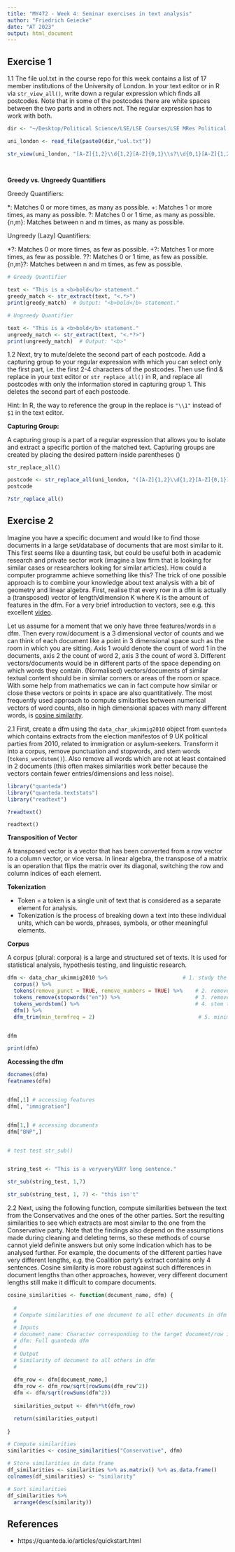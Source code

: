 ```yaml
---
title: "MY472 - Week 4: Seminar exercises in text analysis"
author: "Friedrich Geiecke"
date: "AT 2023"
output: html_document
---
```



## Exercise 1

1.1 The file uol.txt in the course repo for this week contains a list of 17 member institutions of the University of London. In your text editor or in R via `str_view_all()`, write down a regular expression which finds all postcodes. Note that in some of the postcodes there are white spaces between the two parts and in others not. The regular expression has to work with both.


```r
dir <- "~/Desktop/Political Science/LSE/LSE Courses/LSE MRes Political Science/lse-my472.github.io/week04/data/"

uni_london <- read_file(paste0(dir,"uol.txt"))

str_view(uni_london, "[A-Z]{1,2}\\d{1,2}[A-Z]{0,1}\\s?\\d{0,1}[A-Z]{1,2}")
                        
                        
```



__Greedy vs. Ungreedy Quantifiers__

Greedy Quantifiers:

*: Matches 0 or more times, as many as possible.
+: Matches 1 or more times, as many as possible.
?: Matches 0 or 1 time, as many as possible.
{n,m}: Matches between n and m times, as many as possible.

Ungreedy (Lazy) Quantifiers:

*?: Matches 0 or more times, as few as possible.
+?: Matches 1 or more times, as few as possible.
??: Matches 0 or 1 time, as few as possible.
{n,m}?: Matches between n and m times, as few as possible.


```r
# Greedy Quantifier 

text <- "This is a <b>bold</b> statement."
greedy_match <- str_extract(text, "<.*>")
print(greedy_match)  # Output: "<b>bold</b> statement."
```


```r
# Ungreedy Quantifier

text <- "This is a <b>bold</b> statement."
ungreedy_match <- str_extract(text, "<.*?>")
print(ungreedy_match)  # Output: "<b>"

```


1.2 Next, try to mute/delete the second part of each postcode. Add a capturing group to your regular expression with which you can select only the first part, i.e. the first 2-4 characters of the postcodes. Then use find & replace in your text editor or `str_replace_all()` in R, and replace all postcodes with only the information stored in capturing group 1. This deletes the second part of each postcode.

Hint: In R, the way to reference the group in the replace is `"\\1"` instead of `$1` in the text editor.

__Capturing Group:__

A capturing group is a part of a regular expression that allows you to isolate and extract a specific portion of the matched text. Capturing groups are created by placing the desired pattern inside parentheses ()


`str_replace_all()`


```r
postcode <- str_replace_all(uni_london, "([A-Z]{1,2}\\d{1,2}[A-Z]{0,1})\\s?\\d{0,1}[A-Z]{1,2}", "\\1")
postcode

?str_replace_all()
```


## Exercise 2

Imagine you have a specific document and would like to find those documents in a large set/database of documents that are most similar to it. This first seems like a daunting task, but could be useful both in academic research and private sector work (imagine a law firm that is looking for similar cases or researchers looking for similar articles). How could a computer programme achieve something like this? The trick of one possible approach is to combine your knowledge about text analysis with a bit of geometry and linear algebra. First, realise that every row in a dfm is actually a (transposed) vector of length/dimension K where K is the amount of features in the dfm. For a very brief introduction to vectors, see e.g. this excellent [video](https://youtu.be/fNk_zzaMoSs).

Let us assume for a moment that we only have three features/words in a dfm. Then every row/document is a 3 dimensional vector of counts and we can think of each document like a point in 3 dimensional space such as the room in which you are sitting. Axis 1 would denote the count of word 1 in the documents, axis 2 the count of word 2, axis 3 the count of word 3. Different vectors/documents would be in different parts of the space depending on which words they contain. (Normalised) vectors/documents of similar textual content should be in similar corners or areas of the room or space. With some help from mathematics we can in fact compute how similar or close these vectors or points in space are also quantitatively. The most frequently used approach to compute similarities between numerical vectors of word counts, also in high dimensional spaces with many different words, is [cosine similarity](https://en.wikipedia.org/wiki/Cosine_similarity).


2.1 First, create a dfm using the `data_char_ukimmig2010` object from `quanteda` which contains extracts from the election manifestos of 9 UK political parties from 2010, related to immigration or asylum-seekers. Transform it into a corpus, remove punctuation and stopwords, and stem words (`tokens_wordstem()`). Also remove all words which are not at least contained in 2 documents (this often makes similarities work better because the vectors contain fewer entries/dimensions and less noise).

```r
library("quanteda")
library("quanteda.textstats")
library("readtext")

?readtext()

```


`readtext()`


__Transposition of Vector__

A transposed vector is a vector that has been converted from a row vector to a column vector, or vice versa. In linear algebra, the transpose of a matrix is an operation that flips the matrix over its diagonal, switching the row and column indices of each element.

__Tokenization__

- Token =  a token is a single unit of text that is considered as a separate element for analysis.
- Tokenization is the process of breaking down a text into these individual units, which can be words, phrases, symbols, or other meaningful elements.

__Corpus__

A corpus (plural: corpora) is a large and structured set of texts. It is used for statistical analysis, hypothesis testing, and linguistic research.

```r
dfm <- data_char_ukimmig2010 %>%                        # 1. study the data
  corpus() %>% 
  tokens(remove_punct = TRUE, remove_numbers = TRUE) %>%    # 2. remove punctuation and numbers
  tokens_remove(stopwords("en")) %>%                        # 3. remove stopwords (English)
  tokens_wordstem() %>%                                     # 4. stem the tokens
  dfm() %>%
  dfm_trim(min_termfreq = 2)                                 # 5. minimum word frequency = 2


dfm

print(dfm)


```

__Accessing the dfm__

```r
docnames(dfm)
featnames(dfm)


dfm[,1] # accessing features 
dfm[, "immigration"]


dfm[1,] # accessing documents 
dfm["BNP",]



```



```r
# test test str_sub()


string_test <- "This is a veryveryVERY long sentence."

str_sub(string_test, 1,7)

str_sub(string_test, 1, 7) <- "this isn't"
```



2.2 Next, using the following function, compute similarities between the text from the Conservatives and the ones of the other parties. Sort the resulting similarities to see which extracts are most similar to the one from the Conservative party. Note that the findings also depend on the assumptions made during cleaning and deleting terms, so these methods of course cannot yield definite answers but only some indication which has to be analysed further. For example, the documents of the different parties have very different lengths, e.g. the Coalition party's extract contains only 4 sentences. Cosine similarity is more robust against such differences in document lengths than other approaches, however, very different document lengths still make it difficult to compare documents.

```r
cosine_similarities <- function(document_name, dfm) {
  
  #
  # Compute similarities of one document to all other documents in dfm
  #
  # Inputs
  # document_name: Character corresponding to the target document/row in the quanteda dfm
  # dfm: Full quanteda dfm
  #
  # Output
  # Similarity of document to all others in dfm
  #
 
  dfm_row <- dfm[document_name,]
  dfm_row <- dfm_row/sqrt(rowSums(dfm_row^2))
  dfm <- dfm/sqrt(rowSums(dfm^2))
  
  similarities_output <- dfm%*%t(dfm_row)

  return(similarities_output)
  
}
```

```r
# Compute similarities
similarities <- cosine_similarities("Conservative", dfm)

# Store similarities in data frame
df_similarities <- similarities %>% as.matrix() %>% as.data.frame()
colnames(df_similarities) <- "similarity"

# Sort similarities
df_similarities %>%
  arrange(desc(similarity))
```


## References

- https://quanteda.io/articles/quickstart.html